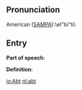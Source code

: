 == Pronunciation ==

American ([[SAMPA]]):\eI"bi"ti\

== Entry ==

'''Part of speech''': 

'''Definition''':

[[io:Abt]]
[[nl:abt]]